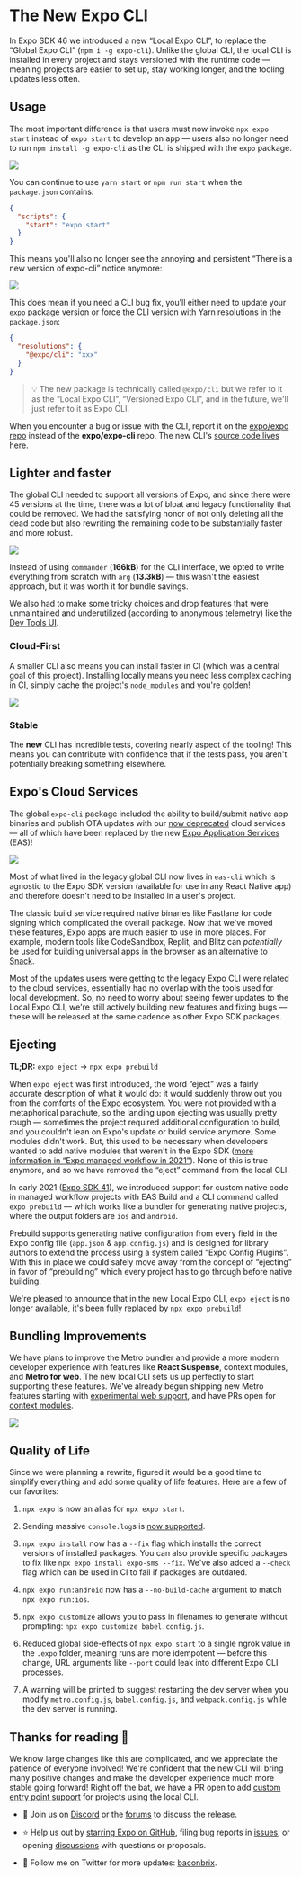 # The New Expo CLI


In Expo SDK 46 we introduced a new “Local Expo CLI”, to replace the “Global Expo CLI” (`npm i -g expo-cli`). Unlike the global CLI, the local CLI is installed in every project and stays versioned with the runtime code — meaning projects are easier to set up, stay working longer, and the tooling updates less often.

## Usage

The most important difference is that users must now invoke `npx expo start` instead of `expo start` to develop an app — users also no longer need to run `npm install -g expo-cli` as the CLI is shipped with the `expo` package.

![](./images/17Q_6GeqNd4G0xwCeOtwtlA.gif)

You can continue to use `yarn start` or `npm run start` when the `package.json` contains:

```json
{
  "scripts": {
    "start": "expo start"
  }
}
```

This means you'll also no longer see the annoying and persistent “There is a new version of expo-cli” notice anymore:

![](./images/1kO0cHVNft7niS7rD91zsCQ.png)

This does mean if you need a CLI bug fix, you'll either need to update your `expo` package version or force the CLI version with Yarn resolutions in the `package.json`:

```json
{
  "resolutions": {
    "@expo/cli": "xxx"
  }
}
```

> 💡 The new package is technically called `@expo/cli` but we refer to it as the “Local Expo CLI”, “Versioned Expo CLI”, and in the future, we'll just refer to it as Expo CLI.

When you encounter a bug or issue with the CLI, report it on the [expo/expo repo](https://github.com/expo/expo/issues/new/choose) instead of the **expo/expo-cli** repo. The new CLI's [source code lives here](https://github.com/expo/expo/tree/main/packages/%40expo/cli).

## Lighter and faster

The global CLI needed to support all versions of Expo, and since there were 45 versions at the time, there was a lot of bloat and legacy functionality that could be removed. We had the satisfying honor of not only deleting all the dead code but also rewriting the remaining code to be substantially faster and more robust.

![](./images/1cAe7JT1aU66xgwRKLmnwZw.gif)

Instead of using `commander` (**166kB**) for the CLI interface, we opted to write everything from scratch with `arg` (**13.3kB**) — this wasn't the easiest approach, but it was worth it for bundle savings.

We also had to make some tricky choices and drop features that were unmaintained and underutilized (according to anonymous telemetry) like the [Dev Tools UI](https://blog.expo.dev/sunsetting-the-web-ui-for-expo-cli-ab12936d2206).

### Cloud-First

A smaller CLI also means you can install faster in CI (which was a central goal of this project). Installing locally means you need less complex caching in CI, simply cache the project's `node_modules` and you're golden!

![](./images/1immo0vN3ttD8IOOb0cC8Yg.png)

### Stable

The **new** CLI has incredible tests, covering nearly aspect of the tooling! This means you can contribute with confidence that if the tests pass, you aren't potentially breaking something elsewhere.

## Expo's Cloud Services

The global `expo-cli` package included the ability to build/submit native app binaries and publish OTA updates with our [now deprecated](https://blog.expo.dev/turtle-goes-out-to-sea-d334db2a6b60) cloud services — all of which have been replaced by the new [Expo Application Services](https://docs.expo.dev/eas/) (EAS)!

![](./images/146ButCO0pZ8M6d0zSx7cOQ.gif)

Most of what lived in the legacy global CLI now lives in `eas-cli` which is agnostic to the Expo SDK version (available for use in any React Native app) and therefore doesn't need to be installed in a user's project.

The classic build service required native binaries like Fastlane for code signing which complicated the overall package. Now that we've moved these features, Expo apps are much easier to use in more places. For example, modern tools like CodeSandbox, Replit, and Blitz can _potentially_ be used for building universal apps in the browser as an alternative to [Snack](https://snack.expo.dev/).

Most of the updates users were getting to the legacy Expo CLI were related to the cloud services, essentially had no overlap with the tools used for local development. So, no need to worry about seeing fewer updates to the Local Expo CLI, we're still actively building new features and fixing bugs — these will be released at the same cadence as other Expo SDK packages.

## Ejecting

**TL;DR:** `expo eject` → `npx expo prebuild`

When `expo eject` was first introduced, the word “eject” was a fairly accurate description of what it would do: it would suddenly throw out you from the comforts of the Expo ecosystem. You were not provided with a metaphorical parachute, so the landing upon ejecting was usually pretty rough — sometimes the project required additional configuration to build, and you couldn't lean on Expo's update or build service anymore. Some modules didn't work. But, this used to be necessary when developers wanted to add native modules that weren't in the Expo SDK ([more information in “Expo managed workflow in 2021”](https://blog.expo.dev/expo-managed-workflow-in-2021-5b887bbf7dbb)). None of this is true anymore, and so we have removed the “eject” command from the local CLI.

In early 2021 ([Expo SDK 41](https://blog.expo.dev/expo-sdk-41-12cc5232f2ef)), we introduced support for custom native code in managed workflow projects with EAS Build and a CLI command called `expo prebuild` — which works like a bundler for generating native projects, where the output folders are `ios` and `android`.

Prebuild supports generating native configuration from every field in the Expo config file (`app.json` & `app.config.js`) and is designed for library authors to extend the process using a system called “Expo Config Plugins”. With this in place we could safely move away from the concept of “ejecting” in favor of “prebuilding” which every project has to go through before native building.

We're pleased to announce that in the new Local Expo CLI, `expo eject` is no longer available, it's been fully replaced by `npx expo prebuild`!

## Bundling Improvements

We have plans to improve the Metro bundler and provide a more modern developer experience with features like **React Suspense**, context modules, and **Metro for web**. The new local CLI sets us up perfectly to start supporting these features. We've already begun shipping new Metro features starting with [experimental web support](https://docs.expo.dev/guides/customizing-metro/#web-support), and have PRs open for [context modules](https://github.com/facebook/metro/pull/822).

![](./images/19RAhHJBQXFsZ9IB07rF_9w.gif)

## Quality of Life

Since we were planning a rewrite, figured it would be a good time to simplify everything and add some quality of life features. Here are a few of our favorites:

1. `npx expo` is now an alias for `npx expo start`.

1. Sending massive `console.log`s is [now supported](https://twitter.com/Baconbrix/status/1554859644375400450/video/1).

1. `npx expo install` now has a `--fix` flag which installs the correct versions of installed packages. You can also provide specific packages to fix like `npx expo install expo-sms --fix`. We've also added a `--check` flag which can be used in CI to fail if packages are outdated.

1. `npx expo run:android` now has a `--no-build-cache` argument to match `npx expo run:ios`.

1. `npx expo customize` allows you to pass in filenames to generate without prompting: `npx expo customize babel.config.js`.

1. Reduced global side-effects of `npx expo start` to a single ngrok value in the `.expo` folder, meaning runs are more idempotent — before this change, URL arguments like `--port` could leak into different Expo CLI processes.

1. A warning will be printed to suggest restarting the dev server when you modify `metro.config.js`, `babel.config.js`, and `webpack.config.js` while the dev server is running.

## Thanks for reading 👋

We know large changes like this are complicated, and we appreciate the patience of everyone involved! We're confident that the new CLI will bring many positive changes and make the developer experience much more stable going forward! Right off the bat, we have a PR open to add [custom entry point support](https://github.com/expo/expo/pull/18381) for projects using the local CLI.

- 💬 Join us on [Discord](https://chat.expo.dev/) or the [forums](https://forums.expo.dev/) to discuss the release.

- ⭐️ Help us out by [starring Expo on GitHub](https://github.com/expo/expo), filing bug reports in [issues](https://github.com/expo/expo/issues), or opening [discussions](https://github.com/expo/expo/discussions) with questions or proposals.

- 🥓 Follow me on Twitter for more updates: [baconbrix](https://twitter.com/Baconbrix).

<Embed url="https://github.com/evanbacon" />
  
<!-- 
  [**EvanBacon — Overview**
  *You can't perform that action at this time. You signed in with another tab or window. *github.com](https://github.com/evanbacon)
-->
